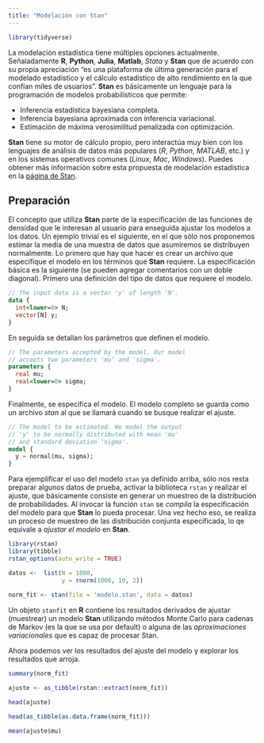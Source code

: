 ```yaml
---
title: "Modelación con Stan"
---
```


```r
library(tidyverse)
```


La modelación estadística tiene múltiples opciones actualmente. Señaladamente **R**, **Python**, **Julia**, **Matlab**, *Stata* y **Stan** que de acuerdo con su propia apreciación "es una plataforma de última generación para el modelado estadístico y el cálculo estadístico de alto rendimiento en la que confían miles de usuarios". **Stan** es básicamente un lenguaje para la programación de modelos probabilísticos que permite:

+ Inferencia estadística bayesiana completa.
+ Inferencia bayesiana aproximada con inferencia variacional.
+ Estimación de máxima verosimilitud penalizada con optimización.

**Stan** tiene su motor de cálculo propio, pero  interactúa muy bien con los lenguajes de análisis de datos más populares (*R*, *Python*, *MATLAB*, etc.) y en los sistemas operativos comunes (_Linux_, _Mac_, _Windows_). Puedes obtener más información sobre esta propuesta de modelación estadística en la [página de Stan](https://mc-stan.org/).


## Preparación

El concepto que utiliza **Stan** parte de la especificación de las funciones de densidad que le interesan al usuario para enseguida ajustar los modelos a los datos. Un ejemplo trivial es el siguiente, en el que sólo nos proponemos estimar la media de una muestra de datos que asumiremos se distribuyen normalmente. Lo primero que hay que hacer es crear un archivo que especifique el modelo en los términos que **Stan** requiere. La especificación básica es la siguiente (se pueden agregar comentarios con un doble diagonal). Primero una definición del tipo de datos que requiere el modelo.

``` stan
// The input data is a vector 'y' of length 'N'.
data {
  int<lower=0> N;
  vector[N] y;
}
```

En seguida se detallan los parámetros que definen el modelo.

``` stan
// The parameters accepted by the model. Our model
// accepts two parameters 'mu' and 'sigma'.
parameters {
  real mu;
  real<lower=0> sigma;
}
```

Finalmente, se especifica el modelo. El modelo completo se guarda como un archivo *stan* al que se llamará cuando se busque realizar el ajuste.


``` stan
// The model to be estimated. We model the output
// 'y' to be normally distributed with mean 'mu'
// and standard deviation 'sigma'.
model {
  y ~ normal(mu, sigma);
}

```

Para ejemplificar el uso del modelo `stan` ya definido arriba, sólo nos resta preparar algunos datos de prueba, activar la biblioteca `rstan` y realizar el ajuste, que básicamente consiste en generar un muestreo de la distribución de probabilidades. Al invocar la función `stan` se _compila_ la especificación del modelo para que **Stan** lo pueda procesar. Una vez hecho eso, se realiza un proceso de muestreo de las distribución conjunta especificada, lo qe equivale a *ajustar el modelo* en **Stan**.


```r
library(rstan)
library(tibble)
rstan_options(auto_write = TRUE)

datos <-  list(N = 1000, 
               y = rnorm(1000, 10, 2))
               
norm_fit <- stan(file = 'modelo.stan', data = datos)

```

Un objeto `stanfit` en **R** contiene los resultados derivados de ajustar (muestrear) un modelo **Stan** utilizando métodos Monte Carlo para cadenas de Markov (es la que se usa por default) o alguna de las _aproximaciones variacionales_ que es capaz de procesar Stan.

Ahora podemos ver los resultados del ajuste del modelo y explorar los resultados que arroja.

```r

summary(norm_fit)

ajuste <- as_tibble(rstan::extract(norm_fit))

head(ajuste)

head(as_tibble(as.data.frame(norm_fit)))

mean(ajuste$mu)

```

